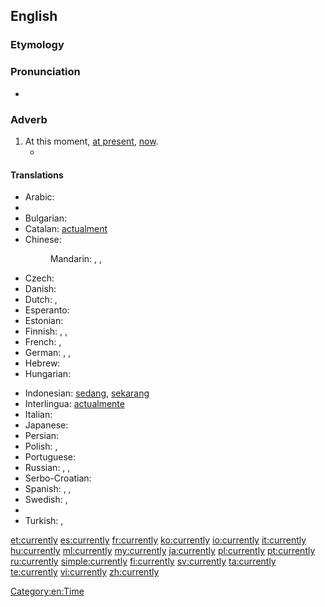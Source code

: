 ==English==

===Etymology===
{{suffix|current|ly}}

===Pronunciation===
* {{audio|en-us-currently.ogg|Audio (US)}}

===Adverb===
{{en-adv}}

# At this moment, [[at present]], [[now]].
#*{{quote-magazine|year=2012|month=March-April
|author=John T. Jost
|title=Social Justice: Is It in Our Nature (and Our Future)?
|volume=100|issue=2|page=162
|magazine={{w|American Scientist}}
|url=http://www.americanscientist.org/bookshelf/pub/social-justice-is-it-in-our-nature-and-our-future
|passage=He draws eclectically on studies of baboons, descriptive anthropological accounts of hunter-gatherer societies and, in a few cases, the fossil record. With this biological framework in place, Corning endeavors to show that the capitalist system as '''currently''' practiced in the United States and elsewhere is manifestly unfair.}}

====Translations====
{{trans-top|At this moment}}
* Arabic: {{t-|ar|حاليا|alt=حالياً|tr=Halíyyan}}
* {{trreq|hy}}
* Bulgarian: {{t+|bg|понастоящем}}
* Catalan: [[actualment]]
* Chinese:
*: Mandarin: {{t-|cmn|目前|tr=mùqián|sc=Hani}}, {{t|cmn|此刻|tr=cǐkè|sc=Hani}},  {{t|cmn|眼前|tr=yǎnqián|sc=Hani}}
* Czech: {{t-|cs|momentálně}}
* Danish: {{t-|da|i øjeblikket}}
* Dutch: {{t+|nl|momenteel}}, {{t+|nl|huidig}}
* Esperanto: {{t-|eo|momente}}
* Estonian: {{t+|et|praegu}}
* Finnish: {{t+|fi|parhaillaan}}, {{t-|fi|parastaikaa}}, {{t-|fi|tällä hetkellä}}
* French: {{t+|fr|maintenant}}, {{t+|fr|actuellement}}
* German: {{t+|de|momentan}},  {{t+|de|zur Zeit}},  {{t+|de|zurzeit}}
* Hebrew: {{t+|he|כיום|alt=כַּיּוֹם|tr=kayóm}}
* Hungarian: {{t+|hu|jelenleg}}
{{trans-mid}}
* Indonesian: [[sedang]], [[sekarang]]
* Interlingua: [[actualmente]]
* Italian: {{t+|it|attualmente}}
* Japanese: {{t+|ja|現在|alt=現在は|tr=げんざいは, genzai-wa}}
* Persian: {{t-|fa|در حال حاضر|tr=dar hâl-e hâzer|sc=fa-Arab}}
* Polish: {{t+|pl|obecnie}}, {{t+|pl|aktualnie}}
* Portuguese: {{t+|pt|atualmente}}
* Russian: {{t-|ru|в данный момент|tr=v dánnyj momént}}, {{t-|ru|в настоящее время|tr=v nastojáščeje vrémja}}, {{t+|ru|сейчас|tr=sejčás}}
* Serbo-Croatian: {{t|sh|тренутно|sc=Cyrl}}
* Spanish: {{t+|es|actualmente}}, {{t+|es|ahora}}, {{t+|es|hoy}}
* Swedish: {{t+|sv|för närvarande}}, {{t+|sv|nu}}
* {{trreq|th}}
* Turkish: {{t+|tr|şu anda}}, {{t+|tr|halen}}
{{trans-bottom}}

[[Category:en:Time]]

[[et:currently]]
[[es:currently]]
[[fr:currently]]
[[ko:currently]]
[[io:currently]]
[[it:currently]]
[[hu:currently]]
[[ml:currently]]
[[my:currently]]
[[ja:currently]]
[[pl:currently]]
[[pt:currently]]
[[ru:currently]]
[[simple:currently]]
[[fi:currently]]
[[sv:currently]]
[[ta:currently]]
[[te:currently]]
[[vi:currently]]
[[zh:currently]]